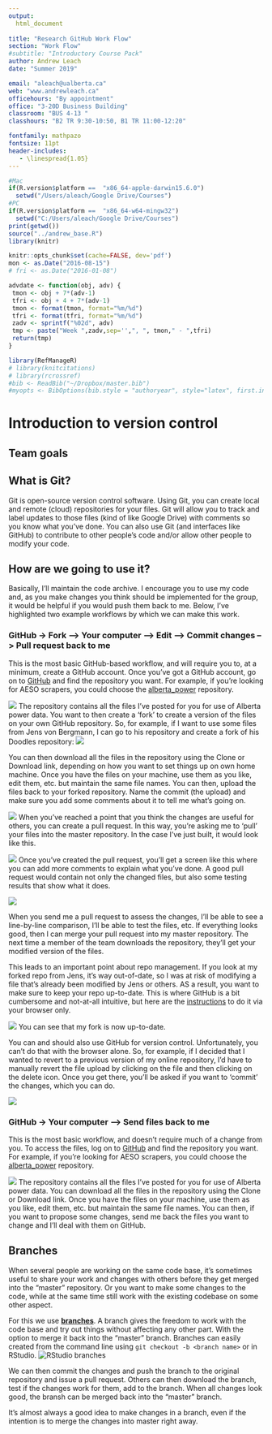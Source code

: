 ```yaml
---
output: 
  html_document
  
title: "Research GitHub Work Flow"
section: "Work Flow"
#subtitle: "Introductory Course Pack"
author: Andrew Leach
date: "Summer 2019"

email: "aleach@ualberta.ca"
web: "www.andrewleach.ca"
officehours: "By appointment"
office: "3-20D Business Building"
classroom: "BUS 4-13 "
classhours: "B2 TR 9:30-10:50, B1 TR 11:00-12:20"

fontfamily: mathpazo
fontsize: 11pt
header-includes:
   - \linespread{1.05}
---
```



```r
#Mac
if(R.version$platform ==  "x86_64-apple-darwin15.6.0")
  setwd("/Users/aleach/Google Drive/Courses")
#PC
if(R.version$platform ==  "x86_64-w64-mingw32")
  setwd("C:/Users/aleach/Google Drive/Courses")
print(getwd())
source("../andrew_base.R")
library(knitr)
```




```r
knitr::opts_chunk$set(cache=FALSE, dev='pdf')
mon <- as.Date("2016-08-15")
# fri <- as.Date("2016-01-08")

advdate <- function(obj, adv) {
 tmon <- obj + 7*(adv-1)
 tfri <- obj + 4 + 7*(adv-1)
 tmon <- format(tmon, format="%m/%d")
 tfri <- format(tfri, format="%m/%d")
 zadv <- sprintf("%02d", adv)
 tmp <- paste("Week ",zadv,sep='',", ", tmon," - ",tfri)
 return(tmp)
}

library(RefManageR)
# library(knitcitations)
# library(rcrossref)
#bib <- ReadBib("~/Dropbox/master.bib")
#myopts <- BibOptions(bib.style = "authoryear", style="latex", first.inits=FALSE, max.names = 20)

```

# Introduction to version control

## Team goals
\tightlist
\begin{itemize}
\item Develop and maintain a well-documented code archive from which we can all benefit
\item Track updates and new additions to code from team members
\item Test and deploy additions to everyone quickly
\item Develop an understanding of and working knowledge in Git and Git Hub
\end{itemize}

## What is Git?
Git is open-source version control software.  Using Git, you can create local and remote (cloud) repositories for your files.  Git will allow you to track and label updates to those files (kind of like Google Drive) with comments so you know what you've done.  You can also use Git (and interfaces like GitHub) to contribute to other people's code and/or allow other people to modify your code.

## How are we going to use it? 
Basically, I'll maintain the code archive. I encourage you to use my code and, as you make changes you think should be implemented for the group, it would be helpful if you would push them back to me.  Below, I've highlighted two example workflows by which we can make this work.

### GitHub -> Fork --> Your computer  --> Edit  --> Commit changes --> Pull request back to me

This is the most basic GitHub-based workflow, and will require you to, at a minimum, create a GitHub account.  Once you've got a GitHub account, go on to [GitHub](https://github.com/leachandrew) and find the repository you want.  For example, if you're looking for AESO scrapers, you could choose the [alberta_power](https://github.com/leachandrew/alberta_power) repository. 

![](images/repo.png)
The repository contains all the files I've posted for you for use of Alberta power data. You want to then create a 'fork' to create a version of the files on your own GitHub repository.  So, for example, if I want to use some files from Jens von Bergmann, I can go to his repository and create a fork of his Doodles repository:
![](images/fork_jens.png)

You can then download all the files in the repository using the Clone or Download link, depending on how you want to set things up on own home machine.  Once you have the files on your machine, use them as you like, edit them, etc. but maintain the same file names.  You can then, upload the files back to your forked repository. Name the commit (the upload) and make sure you add some comments about it to tell me what's going on.

![](images/upload_files.png)
When you've reached a point that you think the changes are useful for others, you can create a pull request. In this way, you're asking me to 'pull' your files into the master repository.  In the case I've just built, it would look like this.

![](images/pull_request.png)
Once you've created the pull request, you'll get a screen like this where you can add more comments to explain what you've done.  A good pull request would contain not only the changed files, but also some testing results that show what it does.

![](images/pull_request_2.png)

When you send me a pull request to assess the changes, I'll be able to see a line-by-line comparison, I'll be able to test the files, etc.  If everything looks good, then I can merge your pull request into my master repository.  The next time a member of the team downloads the repository, they'll get your modified version of the files.


This leads to an important point about repo management.  If you look at my forked repo from Jens, it's way out-of-date, so I was at risk of modifying a file that's already been modified by Jens or others.  AS a result, you want to make sure to keep your repo up-to-date.  This is where GitHub is a bit cumbersome and not-at-all intuitive, but here are the [instructions](https://github.com/KirstieJane/STEMMRoleModels/wiki/Syncing-your-fork-to-the-original-repository-via-the-browser) to do it via your browser only.

![](images/updated_fork.png)
You can see that my fork is now up-to-date.

You can and should also use GitHub for version control.  Unfortunately, you can't do that with the browser alone.  So, for example, if I decided that I wanted to revert to a previous version of my online repository, I'd have to manually revert the file upload by clicking on the file and then clicking on the delete icon. Once you get there, you'll be asked if you want to 'commit' the changes, which you can do.

![](images/delete_file.png)





### GitHub -> Your computer  --> Send files back to me

This is the most basic workflow, and doesn't require much of a change from you.  To access the files, log on to [GitHub](https://github.com/leachandrew) and find the repository you want.  For example, if you're looking for AESO scrapers, you could choose the [alberta_power](https://github.com/leachandrew/alberta_power) repository. 


![](images/repo.png)
The repository contains all the files I've posted for you for use of Alberta power data. You can download all the files in the repository using the Clone or Download link.  Once you have the files on your machine, use them as you like, edit them, etc. but maintain the same file names.  You can then, if you want to propose some changes, send me back the files you want to change and I'll deal with them on GitHub.

## Branches
When several people are working on the same code base, it's sometimes useful to share your work and changes with others before they get merged into the "master" repository. Or you want to make some changes to the code, while at the same time still work with the existing codebase on some other aspect.

For this we use [**branches**](https://git-scm.com/book/en/v2/Git-Branching-Branches-in-a-Nutshell). A branch gives the freedom to work with the code base and try out things without affecting any other part. With the option to merge it back into the "master" branch. Branches can easily created from the command line using `git checkout -b <branch name>` or in RStudio.
![RStudio branches](images/branches_rstudio.png)

We can then commit the changes and push the branch to the original repository and issue a pull request. Others can then download the branch, test if the changes work for them, add to the branch. When all changes look good, the bransh can be merged back into the "master" branch.

It's almost always a good idea to make changes in a branch, even if the intention is to merge the changes into master right away.

